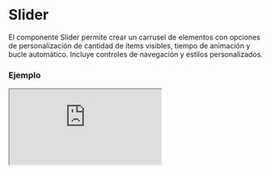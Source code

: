 
# Slider

El componente Slider permite crear un carrusel de elementos con opciones de personalización de cantidad de ítems visibles, tiempo de animación y bucle automático. Incluye controles de navegación y estilos personalizados.

### Ejemplo

<Iframe src="https://fenextjs-component-storybook.vercel.app/iframe.html?args=&id=slider-slider--index&viewMode=story" />

### Importacion

Para importar el componente Slider, se puede hacer desde fenextjs

```tsx copy
import { Slider } from "fenextjs";
```

### Parametros

| Parametro | Tipo | Requerido | Default | Descripcion |
| --------- | ---- | --------- | ------- | ----------- |
| className | string | no | '' | Clase CSS para personalizar el contenedor principal del componente Slider. |
| classNameContent | string | no | '' | Clase CSS para personalizar el contenedor de contenido del slider. |
| classNameItem | string | no | '' | Clase CSS para personalizar cada ítem dentro del slider. |
| classNameDogs | string | no | '' | Clase CSS para personalizar el contenedor de elementos de slider. |
| classNameDog | string | no | '' | Clase CSS para personalizar un elemento individual dentro del contenedor de slider. |
| classNameArrows | string | no | '' | Clase CSS para personalizar las flechas de navegación del slider. |
| classNameArrowPre | string | no | '' | Clase CSS para personalizar la flecha de navegación anterior. |
| classNameArrowNext | string | no | '' | Clase CSS para personalizar la flecha de navegación siguiente. |
| items | ReactNode[] | no | [] | Arreglo de elementos que se mostrarán dentro del slider. |
| nItemsDesktop | number | no | 3 | Número de elementos visibles en pantallas de escritorio. |
| nItemsTable | number | no | 2 | Número de elementos visibles en pantallas de tabletas. |
| nItemsPhone | number | no | 1 | Número de elementos visibles en pantallas de teléfonos. |
| timeDelay | number | no | 4000 | Tiempo de espera en milisegundos antes de avanzar automáticamente al siguiente ítem. |
| timeAnimation | number | no | 500 | Duración de la animación en milisegundos para mover el slider. |
| loop | boolean | no | true | Determina si el slider se reproduce en bucle o se detiene al final. |
| separationItems | number | no | 16 | Espacio de separación en píxeles entre cada ítem del slider. |

### Storybook

Para ver el storybook del componente lo puede hacer con este [link](https://fenextjs-component-storybook.vercel.app/?path=/story/slider-slider--index)

### Usos

- Uso básico del Slider

```tsx copy
<Slider items={[<Item1 />, <Item2 />, <Item3 />]} />
```

- Slider con 4 ítems en escritorio y 2 en tablet

```tsx copy
<Slider nItemsDesktop={4} nItemsTable={2} />
```

- Slider con animación de 1 segundo y sin bucle

```tsx copy
<Slider timeAnimation={1000} loop={false} />
```

- Slider con espacio de separación de 32px entre ítems

```tsx copy
<Slider separationItems={32} />
```

